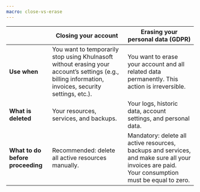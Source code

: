 ```yaml
---
macro: close-vs-erase
---
```


|                                  | **Closing your account**                                                                                                                               | **Erasing your personal data (GDPR)**                                                                                                              |
|----------------------------------|--------------------------------------------------------------------------------------------------------------------------------------------------------|----------------------------------------------------------------------------------------------------------------------------------------------------|
| **Use when**                     | You want to temporarily stop using Khulnasoft without erasing your account’s settings  (e.g., billing information, invoices, security settings, etc.).   | You want to erase your account and all related data permanently.  This action is irreversible.                                                     |
| **What is deleted**              | Your resources, services, and backups.                                                                                                                 | Your logs, historic data, account settings, and personal data.                                                                                     |
| **What to do before proceeding** | Recommended: delete all active resources manually.                                                                                                     | Mandatory: delete all active resources, backups and services, and make sure all your invoices are paid. Your consumption must be equal to zero.    |